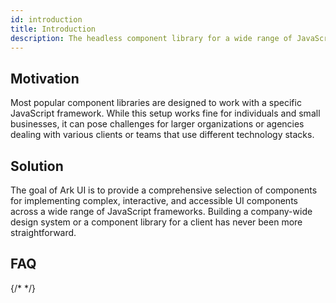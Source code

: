 ```yaml
---
id: introduction
title: Introduction
description: The headless component library for a wide range of JavaScript frameworks
---
```



## Motivation

Most popular component libraries are designed to work with a specific JavaScript framework. 
While this setup works fine for individuals and small businesses,
it can pose challenges for larger organizations or agencies dealing with various clients or teams that use different technology stacks.

## Solution

The goal of Ark UI is to provide a comprehensive selection of components for implementing complex, 
interactive, and accessible UI components across a wide range of JavaScript frameworks.
Building a company-wide design system or a component library for a client has never been more straightforward.

## FAQ

{/* <Faq /> */}
